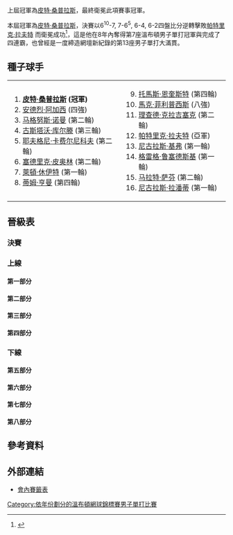 {{noteTA
|G1=Tennis
|1=zh-hans:轮;zh-hant:圈
|2=zh-hans:半区;zh-hant:半部;
|3=zh-hans:半决赛;zh-hk:準決賽;zh-tw:四強;
|4=zh-hans:半準决赛;zh-hk:半準決賽;zh-tw:八強;
|5=zh-hans:温布尔登;zh-hk:溫布頓;zh-tw:溫布頓;
}}

{{GrandSlamEvents|2000|溫布頓網球錦標賽|
 | defchamp = {{flagicon|USA}} [[皮特·桑普拉斯|皮特·桑普拉斯]]
 | champ = {{flagicon|USA}} [[皮特·桑普拉斯|皮特·桑普拉斯]]
 | runner = {{flagicon|AUS}} [[帕特里克·拉夫特|帕特里克·拉夫特]]
 | score = 6<sup>10</sup>-7, 7-6<sup>5</sup>, 6-4, 6-2}}

{{main|2000年溫布爾登網球錦標賽}}

上屆冠軍為[[皮特·桑普拉斯|皮特·桑普拉斯]]，最終衛冕此項賽事冠軍。

本屆冠軍為[[皮特·桑普拉斯|皮特·桑普拉斯]]，決賽以6<sup>10</sup>-7, 7-6<sup>5</sup>, 6-4, 6-2四盤比分逆轉擊敗[[帕特里克·拉夫特|帕特里克·拉夫特]]  而衛冕成功<ref>{{Cite web |url=http://www.nytimes.com/2000/07/10/sports/tennis-gripped-by-emotion-sampras-seizes-the-moment-and-the-wimbledon-title.html |title=TENNIS; Gripped by Emotion, Sampras Seizes the Moment and the Wimbledon Title - The New York Times<!-- 机器人生成的标题 --> |accessdate=2010-03-09 |archive-date=2009-07-15 |archive-url=https://web.archive.org/web/20090715152451/http://www.nytimes.com/2000/07/10/sports/tennis-gripped-by-emotion-sampras-seizes-the-moment-and-the-wimbledon-title.html |dead-url=no }}</ref>，這是他在8年內奪得第7座溫布頓男子單打冠軍與完成了四連霸，也曾經是一度締造網壇新紀錄的第13座男子單打大滿貫。
		
== 種子球手 ==
{|
|valign=top|
<ol>
<li> {{flagicon|USA}} '''[[皮特·桑普拉斯|皮特·桑普拉斯]] (冠軍)'''</li>
<li> {{flagicon|USA}} [[安德烈·阿加西|安德烈·阿加西]] (四強)</li>
<li> {{flagicon|SWE}} [[马格努斯·诺曼|马格努斯·诺曼]] (第二輪)</li>
<li> {{flagicon|BRA}} [[古斯塔沃·库尔滕|古斯塔沃·库尔滕]] (第三輪)</li>
<li> {{flagicon|RUS}} [[耶夫格尼·卡费尔尼科夫|耶夫格尼·卡费尔尼科夫]] (第二輪)</li>
<li> {{flagicon|FRA}} [[塞德里克·皮奥林|塞德里克·皮奥林]] (第二輪)</li>
<li> {{flagicon|AUS}} [[萊頓·休伊特|萊頓·休伊特]] (第一輪)</li>
<li> {{flagicon|GBR}} [[蒂姆·亨曼|蒂姆·亨曼]] (第四輪)</li>
</ol>
|valign=top|
<ol start=9>
<li> {{flagicon|SWE}} [[托馬斯·恩奎斯特|托馬斯·恩奎斯特]] (第四輪)</li>
<li> {{flagicon|AUS}} [[馬克·菲利普西斯|馬克·菲利普西斯]] (八強)</li>
<li> {{flagicon|NLD}} [[理查德·克拉吉塞克|理查德·克拉吉塞克]] (第二輪)</li>
<li> {{flagicon|AUS}} [[帕特里克·拉夫特|帕特里克·拉夫特]] (亞軍)</li>
<li> {{flagicon|DEU}} [[尼古拉斯·基弗|尼古拉斯·基弗]] (第一輪)</li>
<li> {{flagicon|GBR}} [[格雷格·鲁塞德斯基|格雷格·鲁塞德斯基]] (第一輪)</li>
<li> {{flagicon|RUS}} [[马拉特·萨芬|马拉特·萨芬]] (第二輪)</li>
<li> {{flagicon|ECU}} [[尼古拉斯·拉潘蒂|尼古拉斯·拉潘蒂]] (第一輪)</li>
</ol>
|}
== 晉級表 ==
{{Draw key}}
=== 決賽 ===
{{8TeamBracket-Tennis5
| RD1=八強
| RD2=四強
| RD3=決賽
| team-width=175
| RD3-team1={{flagicon|USA}} '''[[皮特·桑普拉斯|桑普拉斯]]'''
| RD3-seed1=1
| RD3-team2={{flagicon|AUS}} [[帕特里克·拉夫特|拉夫特]]
| RD3-seed2=12
| RD3-score1-1=6<sup>10</sup>
| RD3-score2-1='''7<sup>12</sup>'''
| RD3-score1-2='''7<sup>7</sup>'''
| RD3-score2-2=6<sup>5</sup>
| RD3-score1-3='''6'''
| RD3-score2-3=4
| RD3-score1-4='''6'''
| RD3-score2-4=2
| RD2-team1={{flagicon|USA}} '''[[皮特·桑普拉斯|桑普拉斯]]'''
| RD2-seed1=1
| RD2-team2={{flagicon|BLR}} [[弗拉基米爾·沃爾特切科夫|沃爾特切科夫]]
| RD2-seed2=Q
| RD2-score1-1='''7<sup>7</sup>'''
| RD2-score2-1=6<sup>4</sup>
| RD2-score1-2='''6'''
| RD2-score2-2=2
| RD2-score1-3='''6'''
| RD2-score2-3=4
| RD2-team3={{flagicon|AUS}} '''[[帕特里克·拉夫特|拉夫特]]'''
| RD2-seed3=12
| RD2-team4={{flagicon|USA}} [[安德烈·阿加西|阿加西]]
| RD2-seed4=2
| RD2-score3-1='''7'''
| RD2-score4-1=5
| RD2-score3-2=4
| RD2-score4-2='''6'''
| RD2-score3-3='''7'''
| RD2-score4-3=5
| RD2-score3-4=4
| RD2-score4-4='''6'''
| RD2-score3-5='''6'''
| RD2-score4-5=3
| RD1-team1={{flagicon|USA}} '''[[皮特·桑普拉斯|桑普拉斯]]'''
| RD1-seed1=1
| RD1-team2={{flagicon|USA}} [[简-迈克尔·甘比尔|甘比尔]]
| RD1-seed2=
| RD1-score1-1='''6'''
| RD1-score2-1=4
| RD1-score1-2=6<sup>4</sup>
| RD1-score2-2='''7<sup>7</sup>'''
| RD1-score1-3='''6'''
| RD1-score2-3=4
| RD1-score1-4='''6'''
| RD1-score2-4=4
| RD1-team3={{flagicon|ZWE}} [[拜倫·布萊克|布萊克]]
| RD1-seed3=
| RD1-team4={{flagicon|BLR}} '''[[弗拉基米爾·沃爾特切科夫|沃爾特切科夫]]'''
| RD1-seed4=Q
| RD1-score3-1=6<sup>2</sup>
| RD1-score4-1='''7<sup>7</sup>'''
| RD1-score3-2=6<sup>2</sup>
| RD1-score4-2='''7<sup>7</sup>'''
| RD1-score3-3=4
| RD1-score4-3='''6'''
| RD1-team5={{flagicon|AUS}} '''[[帕特里克·拉夫特|拉夫特]]'''
| RD1-seed5=12
| RD1-team6={{flagicon|DEU}} [[亞歷山大·波普|波普]]
| RD1-seed6=
| RD1-score5-1='''6'''
| RD1-score6-1=3
| RD1-score5-2='''6'''
| RD1-score6-2=2
| RD1-score5-3='''7<sup>7</sup>'''
| RD1-score6-3=6<sup>1</sup>
| RD1-team7={{flagicon|AUS}} [[馬克·菲利普西斯|菲利普西斯]]
| RD1-seed7=10
| RD1-team8={{flagicon|USA}} '''[[安德烈·阿加西|阿加西]]'''
| RD1-seed8=2
| RD1-score7-1=6<sup>4</sup>
| RD1-score8-1='''7<sup>7</sup>'''
| RD1-score7-2=3
| RD1-score8-2='''6'''
| RD1-score7-3=4
| RD1-score8-3='''6'''
}}

=== 上線 ===
==== 第一部分 ====
{{16TeamBracket-Compact-Tennis5
| RD1=第一輪
| RD2=第二輪
| RD3=第三輪
| RD4=第四輪
| RD4-team01={{flagicon|USA}} '''[[皮特·桑普拉斯|桑普拉斯]]'''
| RD4-seed01=1
| RD4-team02={{flagicon|SWE}} [[Jonas_Björkman|Björkman]]
| RD4-seed02=
| RD4-score01-1='''6'''
| RD4-score02-1=3
| RD4-score01-2='''6'''
| RD4-score02-2=2
| RD4-score01-3='''7'''
| RD4-score02-3=5
| RD3-team01={{flagicon|USA}} '''[[皮特·桑普拉斯|桑普拉斯]]'''
| RD3-seed01=1
| RD3-team02={{flagicon|USA}} [[Justin_Gimelstob|Gimelstob]]
| RD3-seed02=
| RD3-score01-1=2
| RD3-score02-1='''6'''
| RD3-score01-2='''6'''
| RD3-score02-2=4
| RD3-score01-3='''6'''
| RD3-score02-3=2
| RD3-score01-4='''6'''
| RD3-score02-4=2
| RD3-team03={{flagicon|RSA}} [[Neville_Godwin|Godwin]]
| RD3-seed03=Q
| RD3-team04={{flagicon|SWE}} '''[[Jonas_Björkman|Björkman]]'''
| RD3-seed04=
| RD3-score03-1=3
| RD3-score04-1='''6'''
| RD3-score03-2=4
| RD3-score04-2='''6'''
| RD3-score03-3=4
| RD3-score04-3='''6'''
| RD2-team01={{flagicon|USA}} '''[[皮特·桑普拉斯|桑普拉斯]]'''
| RD2-seed01=1
| RD2-team02={{flagicon|SVK}} [[Karol_Kucera|Kucera]]
| RD2-seed02=
| RD2-score01-1='''7<sup>11</sup>'''
| RD2-score02-1=6<sup>9</sup>
| RD2-score01-2=3
| RD2-score02-2='''6'''
| RD2-score01-3='''6'''
| RD2-score02-3=3
| RD2-score01-4='''6'''
| RD2-score02-4=4
| RD2-team03={{flagicon|FRA}} [[Michael_Llodra|Llodra]]
| RD2-seed03=Q
| RD2-team04={{flagicon|USA}} '''[[Justin_Gimelstob|Gimelstob]]'''
| RD2-seed04=
| RD2-score03-1=6<sup>3</sup>
| RD2-score04-1='''7<sup>7</sup>'''
| RD2-score03-2=3
| RD2-score04-2='''6'''
| RD2-score03-3=4
| RD2-score04-3='''6'''
| RD2-team05={{flagicon|ESP}} [[Alberto_Martin|Martin]]
| RD2-seed05=
| RD2-team06={{flagicon|RSA}} '''[[Neville_Godwin|Godwin]]'''
| RD2-seed06=Q
| RD2-score05-1=5
| RD2-score06-1='''7'''
| RD2-score05-2=4
| RD2-score06-2='''6'''
| RD2-score05-3=3
| RD2-score06-3='''6'''
| RD2-team07={{flagicon|SWE}} '''[[Jonas_Björkman|Björkman]]'''
| RD2-seed07=
| RD2-team08={{flagicon|CZE}} [[Slava_Dosedel|Dosedel]]
| RD2-seed08=
| RD2-score07-1='''6'''
| RD2-score08-1=4
| RD2-score07-2='''6'''
| RD2-score08-2=3
| RD2-score07-3='''6'''
| RD2-score08-3=0
| RD1-team01={{flagicon|USA}} '''[[皮特·桑普拉斯|桑普拉斯]]'''
| RD1-seed01=1
| RD1-team02={{flagicon|CZE}} [[Jiří_Vaněk_(tennis_player)|Vaněk]]
| RD1-seed02=
| RD1-score01-1='''6'''
| RD1-score02-1=4
| RD1-score01-2='''6'''
| RD1-score02-2=4
| RD1-score01-3='''6'''
| RD1-score02-3=2
| RD1-team03={{flagicon|SVK}} '''[[Karol_Kucera|Kucera]]'''
| RD1-seed03=
| RD1-team04={{flagicon|ZWE}} [[Wayne_Black|Black]]
| RD1-seed04=LL
| RD1-score03-1='''6'''
| RD1-score04-1=2
| RD1-score03-2='''6'''
| RD1-score04-2=2
| RD1-score03-3='''6'''
| RD1-score04-3=4
| RD1-team05={{flagicon|MAR}} [[Karim_Alami|Alami]]
| RD1-seed05=
| RD1-team06={{flagicon|FRA}} '''[[Michael_Llodra|Llodra]]'''
| RD1-seed06=Q
| RD1-score05-1=3
| RD1-score06-1='''6'''
| RD1-score05-2=3
| RD1-score06-2='''6'''
| RD1-score05-3=1
| RD1-score06-3='''6'''
| RD1-team07={{flagicon|USA}} '''[[Justin_Gimelstob|Gimelstob]]'''
| RD1-seed07=
| RD1-team08={{flagicon|GBR}} [[Barry_Cowan|Cowan]]
| RD1-seed08=WC
| RD1-score07-1='''6'''
| RD1-score08-1=3
| RD1-score07-2='''6'''
| RD1-score08-2=4
| RD1-score07-3=6<sup>5</sup>
| RD1-score08-3='''7<sup>7</sup>'''
| RD1-score07-4='''6'''
| RD1-score08-4=3
| RD1-team09={{flagicon|AUT}} [[Werner_Eschauer|Eschauer]]
| RD1-seed09=LL
| RD1-team10={{flagicon|ESP}} '''[[Alberto_Martin|Martin]]'''
| RD1-seed10=
| RD1-score09-1=4
| RD1-score10-1='''6'''
| RD1-score09-2=4
| RD1-score10-2='''6'''
| RD1-score09-3='''6'''
| RD1-score10-3=3
| RD1-score09-4=2
| RD1-score10-4='''6'''
| RD1-team11={{flagicon|ESP}} [[Fernando_Vicente|Vicente]]
| RD1-seed11=
| RD1-team12={{flagicon|ZAF}} '''[[Neville_Godwin|Godwin]]'''
| RD1-seed12=Q
| RD1-score11-1='''7<sup>8</sup>'''
| RD1-score12-1=6<sup>6</sup>
| RD1-score11-2=1
| RD1-score12-2='''6'''
| RD1-score11-3='''6'''
| RD1-score12-3=3
| RD1-score11-4=2
| RD1-score12-4='''6'''
| RD1-score11-5=6
| RD1-score12-5='''8'''
| RD1-team13={{flagicon|UKR}} [[Andrei_Medvedev|Medvedev]]
| RD1-seed13=
| RD1-team14={{flagicon|SWE}} '''[[Jonas_Björkman|Björkman]]'''
| RD1-seed14=
| RD1-score13-1=4
| RD1-score14-1='''6'''
| RD1-score13-2=3
| RD1-score14-2='''6'''
| RD1-score13-3=3
| RD1-score14-3='''6'''
| RD1-team15={{flagicon|CZE}} '''[[Slava_Dosedel|Dosedel]]'''
| RD1-seed15=
| RD1-team16={{flagicon|ECU}} [[尼古拉斯·拉潘蒂|拉潘蒂]]
| RD1-seed16=16
| RD1-score15-1='''6'''
| RD1-score16-1=3
| RD1-score15-2='''6'''
| RD1-score16-2=2
| RD1-score15-3=0
| RD1-score16-3='''6'''
| RD1-score15-4='''6'''
| RD1-score16-4=1
}}

==== 第二部分 ====
{{16TeamBracket-Compact-Tennis5
| RD1=第一輪
| RD2=第二輪
| RD3=第三輪
| RD4=第四輪
| RD4-team01={{flagicon|SWE}} [[托馬斯·恩奎斯特|恩奎斯特]]
| RD4-seed01=9
| RD4-team02={{flagicon|USA}} '''[[简-迈克尔·甘比尔|甘比尔]]'''
| RD4-seed02=
| RD4-score01-1=6<sup>5</sup>
| RD4-score02-1='''7<sup>7</sup>'''
| RD4-score01-2='''6'''
| RD4-score02-2=3
| RD4-score01-3=3
| RD4-score02-3='''6'''
| RD4-score01-4=4
| RD4-score02-4='''6'''
| RD3-team01={{flagicon|SWE}} '''[[托馬斯·恩奎斯特|恩奎斯特]]'''
| RD3-seed01=9
| RD3-team02={{flagicon|GER}} [[Christian_Vinck|Vinck]]
| RD3-seed02=Q
| RD3-score01-1='''6'''
| RD3-score02-1=3
| RD3-score01-2=6<sup>4</sup>
| RD3-score02-2='''7<sup>7</sup>'''
| RD3-score01-3=2
| RD3-score02-3='''6'''
| RD3-score01-4='''6'''
| RD3-score02-4=3
| RD3-score01-5='''6'''
| RD3-score02-5=3
| RD3-team03={{flagicon|USA}} [[Paul_Goldstein|Goldstein]]
| RD3-seed03=
| RD3-team04={{flagicon|USA}} '''[[简-迈克尔·甘比尔|甘比尔]]'''
| RD3-seed04=
| RD3-score03-1=6<sup>10</sup>
| RD3-score04-1='''7<sup>12</sup>'''
| RD3-score03-2=2
| RD3-score04-2='''6'''
| RD3-score03-3=2
| RD3-score04-3='''6'''
| RD2-team01={{flagicon|SWE}} '''[[托馬斯·恩奎斯特|恩奎斯特]]'''
| RD2-seed01=9
| RD2-team02={{flagicon|ESP}} [[Francisco_Clavet|Clavet]]
| RD2-seed02=
| RD2-score01-1='''7<sup>7</sup>'''
| RD2-score02-1=6<sup>2</sup>
| RD2-score01-2='''7<sup>8</sup>'''
| RD2-score02-2=6<sup>6</sup>
| RD2-score01-3='''7'''
| RD2-score02-3=5
| RD2-team03={{flagicon|ISR}} [[Harel_Levy|Levy]]
| RD2-seed03=Q
| RD2-team04={{flagicon|GER}} '''[[Christian_Vinck|Vinck]]'''
| RD2-seed04=Q
| RD2-score03-1=4
| RD2-score04-1='''6'''
| RD2-score03-2=6<sup>2</sup>
| RD2-score04-2='''7<sup>7</sup>'''
| RD2-score03-3=5
| RD2-score04-3='''7'''
| RD2-team05={{flagicon|USA}} '''[[Paul_Goldstein|Goldstein]]'''
| RD2-seed05=
| RD2-team06={{flagicon|USA}} [[Jeff_Tarango|Tarango]]
| RD2-seed06=
| RD2-score05-1=3
| RD2-score06-1='''6'''
| RD2-score05-2='''6'''
| RD2-score06-2=2
| RD2-score05-3=5
| RD2-score06-3='''7'''
| RD2-score05-4='''6'''
| RD2-score06-4=2
| RD2-score05-5='''12'''
| RD2-score06-5=10
| RD2-team07={{flagicon|FRA}} [[Fabrice_Santoro|Santoro]]
| RD2-seed07=
| RD2-team08={{flagicon|USA}} '''[[简-迈克尔·甘比尔|甘比尔]]'''
| RD2-seed08=
| RD2-score07-1='''6'''
| RD2-score08-1=4
| RD2-score07-2=4
| RD2-score08-2='''6'''
| RD2-score07-3=2
| RD2-score08-3='''6'''
| RD2-score07-4=2
| RD2-score08-4='''6'''
| RD1-team01={{flagicon|SWE}} '''[[托馬斯·恩奎斯特|恩奎斯特]]'''
| RD1-seed01=9
| RD1-team02={{flagicon|DEU}} [[Markus_Hantschk|Hantschk]]
| RD1-seed02=
| RD1-score01-1='''6'''
| RD1-score02-1=1
| RD1-score01-2='''6'''
| RD1-score02-2=4
| RD1-score01-3='''6'''
| RD1-score02-3=2
| RD1-team03={{flagicon|ESP}} '''[[Francisco_Clavet|Clavet]]'''
| RD1-seed03=
| RD1-team04={{flagicon|ARG}} [[Hernan_Gumy|Gumy]]
| RD1-seed04=
| RD1-score03-1='''6'''
| RD1-score04-1=3
| RD1-score03-2='''6'''
| RD1-score04-2=3
| RD1-score03-3='''6'''
| RD1-score04-3=3
| RD1-team05={{flagicon|AUS}} [[Jason_Stoltenberg|Stoltenberg]]
| RD1-seed05=
| RD1-team06={{flagicon|ISR}} '''[[Harel_Levy|Levy]]'''
| RD1-seed06=Q
| RD1-score05-1=3
| RD1-score06-1='''6'''
| RD1-score05-2='''6'''
| RD1-score06-2=2
| RD1-score05-3='''7<sup>7</sup>'''
| RD1-score06-3=6<sup>3</sup>
| RD1-score05-4=4
| RD1-score06-4='''6'''
| RD1-score05-5=4
| RD1-score06-5='''6'''
| RD1-team07={{flagicon|CHL}} [[Nicolás_Massú|Massú]]
| RD1-seed07=
| RD1-team08={{flagicon|DEU}} '''[[Christian_Vinck|Vinck]]'''
| RD1-seed08=Q
| RD1-score07-1=5
| RD1-score08-1='''7'''
| RD1-score07-2='''6'''
| RD1-score08-2=4
| RD1-score07-3=6<sup>6</sup>
| RD1-score08-3='''7<sup>8</sup>'''
| RD1-score07-4='''6'''
| RD1-score08-4=3
| RD1-score07-5=3
| RD1-score08-5='''6'''
| RD1-team09={{flagicon|FRA}} [[Julien_Boutter|Boutter]]
| RD1-seed09=
| RD1-team10={{flagicon|USA}} '''[[Paul_Goldstein|Goldstein]]'''
| RD1-seed10=
| RD1-score09-1=6<sup>1</sup>
| RD1-score10-1='''7<sup>7</sup>'''
| RD1-score09-2=3
| RD1-score10-2='''6'''
| RD1-score09-3=4
| RD1-score10-3='''6'''
| RD1-team11={{flagicon|USA}} '''[[Jeff_Tarango|Tarango]]'''
| RD1-seed11=
| RD1-team12={{flagicon|FRA}} [[Sebastien_Grosjean|Grosjean]]
| RD1-seed12=
| RD1-score11-1='''7<sup>7</sup>'''
| RD1-score12-1=6<sup>5</sup>
| RD1-score11-2=3
| RD1-score12-2='''6'''
| RD1-score11-3='''6'''
| RD1-score12-3=4
| RD1-score11-4='''6'''
| RD1-score12-4=4
| RD1-team13={{flagicon|ITA}} [[Andrea_Gaudenzi|Gaudenzi]]
| RD1-seed13=
| RD1-team14={{flagicon|FRA}} '''[[Fabrice_Santoro|Santoro]]'''
| RD1-seed14=
| RD1-score13-1=3
| RD1-score14-1='''6'''
| RD1-score13-2=2
| RD1-score14-2='''6'''
| RD1-score13-3=2
| RD1-score14-3='''6'''
| RD1-team15={{flagicon|USA}} '''[[简-迈克尔·甘比尔|甘比尔]]'''
| RD1-seed15=
| RD1-team16={{flagicon|AUS}} [[萊頓·休伊特|休伊特]]
| RD1-seed16=7
| RD1-score15-1='''6'''
| RD1-score16-1=3
| RD1-score15-2='''6'''
| RD1-score16-2=2
| RD1-score15-3='''7'''
| RD1-score16-3=5
}}

==== 第三部分 ====
{{16TeamBracket-Compact-Tennis5
| RD1=第一輪
| RD2=第二輪
| RD3=第三輪
| RD4=第四輪
| RD4-team01={{flagicon|ITA}} [[Gianluca_Pozzi|Pozzi]]
| RD4-seed01=
| RD4-team02={{flagicon|ZIM}} '''[[拜倫·布萊克|布萊克]]'''
| RD4-seed02=
| RD4-score01-1='''6'''
| RD4-score02-1=4
| RD4-score01-2=6<sup>5</sup>
| RD4-score02-2='''7<sup>7</sup>'''
| RD4-score01-3=2
| RD4-score02-3='''6'''
| RD4-score01-4=4
| RD4-score02-4='''6'''
| RD3-team01={{flagicon|BEL}} [[Olivier_Rochus|Rochus]]
| RD3-seed01=Q
| RD3-team02={{flagicon|ITA}} '''[[Gianluca_Pozzi|Pozzi]]'''
| RD3-seed02=
| RD3-score01-1=3
| RD3-score02-1='''6'''
| RD3-score01-2='''6'''
| RD3-score02-2=3
| RD3-score01-3=6<sup>3</sup>
| RD3-score02-3='''7<sup>7</sup>'''
| RD3-score01-4=2
| RD3-score02-4='''6'''
| RD3-team03={{flagicon|ZIM}} '''[[拜倫·布萊克|布萊克]]'''
| RD3-seed03=
| RD3-team04={{flagicon|ESP}} [[Albert_Portas|Portas]]
| RD3-seed04=
| RD3-score03-1='''6'''
| RD3-score04-1=2
| RD3-score03-2='''6'''
| RD3-score04-2=0
| RD3-score03-3='''6'''
| RD3-score04-3=4
| RD2-team01={{flagicon|SWE}} [[马格努斯·诺曼|诺曼]]
| RD2-seed01=3
| RD2-team02={{flagicon|BEL}} '''[[Olivier_Rochus|Rochus]]'''
| RD2-seed02=Q
| RD2-score01-1=4
| RD2-score02-1='''6'''
| RD2-score01-2='''6'''
| RD2-score02-2=2
| RD2-score01-3=4
| RD2-score02-3='''6'''
| RD2-score01-4='''7<sup>7</sup>'''
| RD2-score02-4=6<sup>4</sup>
| RD2-score01-5=1
| RD2-score02-5='''6'''
| RD2-team03={{flagicon|ITA}} '''[[Gianluca_Pozzi|Pozzi]]'''
| RD2-seed03=
| RD2-team04={{flagicon|USA}} [[Alex_O'Brien|O'Brien]]
| RD2-seed04=Q
| RD2-score03-1='''7<sup>8</sup>'''
| RD2-score04-1=6<sup>6</sup>
| RD2-score03-2='''6'''
| RD2-score04-2=3
| RD2-score03-3='''6'''
| RD2-score04-3=4
| RD2-team05={{flagicon|SVK}} [[Dominik_Hrbatý|Hrbatý]]
| RD2-seed05=
| RD2-team06={{flagicon|ZIM}} '''[[拜倫·布萊克|布萊克]]'''
| RD2-seed06=
| RD2-score05-1=3
| RD2-score06-1='''6'''
| RD2-score05-2=5
| RD2-score06-2='''7'''
| RD2-score05-3=2
| RD2-score06-3='''6'''
| RD2-team07={{flagicon|ESP}} '''[[Albert_Portas|Portas]]'''
| RD2-seed07=
| RD2-team08={{flagicon|USA}} [[Vincent_Spadea|Spadea]]
| RD2-seed08=
| RD2-score07-1='''6'''
| RD2-score08-1=4
| RD2-score07-2='''6'''
| RD2-score08-2=3
| RD2-score07-3='''6'''
| RD2-score08-3=3
| RD1-team01={{flagicon|SWE}} '''[[马格努斯·诺曼|诺曼]]'''
| RD1-seed01=3
| RD1-team02={{flagicon|AUS}} [[Mark_Woodforde|Woodforde]]
| RD1-seed02=WC
| RD1-score01-1='''6'''
| RD1-score02-1=4
| RD1-score01-2='''6'''
| RD1-score02-2=2
| RD1-score01-3='''2'''
| RD1-score02-3=0
| RD1-score02-4=r
| RD1-team03={{flagicon|AUS}} [[Richard_Fromberg|Fromberg]]
| RD1-seed03=
| RD1-team04={{flagicon|BEL}} '''[[Olivier_Rochus|Rochus]]'''
| RD1-seed04=Q
| RD1-score03-1='''6'''
| RD1-score04-1=4
| RD1-score03-2=3
| RD1-score04-2='''6'''
| RD1-score03-3='''6'''
| RD1-score04-3=3
| RD1-score03-4=6<sup>4</sup>
| RD1-score04-4='''7<sup>7</sup>'''
| RD1-score03-5=4
| RD1-score04-5='''6'''
| RD1-team05={{flagicon|CZE}} [[Jiří_Novák|Novák]]
| RD1-seed05=
| RD1-team06={{flagicon|ITA}} '''[[Gianluca_Pozzi|Pozzi]]'''
| RD1-seed06=
| RD1-score05-1=3
| RD1-score06-1='''6'''
| RD1-score05-2=4
| RD1-score06-2='''6'''
| RD1-score05-3='''6'''
| RD1-score06-3=3
| RD1-score05-4=1
| RD1-score06-4='''6'''
| RD1-team07={{flagicon|USA}} '''[[Alex_O'Brien|O'Brien]]'''
| RD1-seed07=Q
| RD1-team08={{flagicon|HRV}} [[Ivan_Ljubičić|Ljubičić]]
| RD1-seed08=
| RD1-score07-1=5
| RD1-score08-1='''7'''
| RD1-score07-2='''6'''
| RD1-score08-2=1
| RD1-score07-3='''7'''
| RD1-score08-3=5
| RD1-score07-4='''7<sup>7</sup>'''
| RD1-score08-4=6<sup>4</sup>
| RD1-team09={{flagicon|SVK}} '''[[Dominik_Hrbatý|Hrbatý]]'''
| RD1-seed09=
| RD1-team10={{flagicon|ARG}} [[Mariano_Zabaleta|Zabaleta]]
| RD1-seed10=
| RD1-score09-1='''6'''
| RD1-score10-1=4
| RD1-score09-2='''6'''
| RD1-score10-2=2
| RD1-score09-3='''7'''
| RD1-score10-3=5
| RD1-team11={{flagicon|AUS}} [[Andrew_Ilie|Ilie]]
| RD1-seed11=
| RD1-team12={{flagicon|ZWE}} '''[[拜倫·布萊克|布萊克]]'''
| RD1-seed12=
| RD1-score11-1=3
| RD1-score12-1='''6'''
| RD1-score11-2='''7'''
| RD1-score12-2=5
| RD1-score11-3=6<sup>4</sup>
| RD1-score12-3='''7<sup>7</sup>'''
| RD1-score11-4=0
| RD1-score12-4='''6'''
| RD1-team13={{flagicon|ESP}} '''[[Albert_Portas|Portas]]'''
| RD1-seed13=
| RD1-team14={{flagicon|CZE}} [[Tomas_Zib|Zib]]
| RD1-seed14=
| RD1-score13-1='''6'''
| RD1-score14-1=3
| RD1-score13-2='''6'''
| RD1-score14-2=4
| RD1-score13-3='''6'''
| RD1-score14-3=4
| RD1-team15={{flagicon|USA}} '''[[Vincent_Spadea|Spadea]]'''
| RD1-seed15=
| RD1-team16={{flagicon|GBR}} [[格雷格·鲁塞德斯基|鲁塞德斯基]]
| RD1-seed16=14
| RD1-score15-1='''6'''
| RD1-score16-1=3
| RD1-score15-2=6<sup>5</sup>
| RD1-score16-2='''7<sup>7</sup>'''
| RD1-score15-3='''6'''
| RD1-score16-3=3
| RD1-score15-4=6<sup>8</sup>
| RD1-score16-4='''7<sup>10</sup>'''
| RD1-score15-5='''9'''
| RD1-score16-5=7
}}

==== 第四部分 ====
{{16TeamBracket-Compact-Tennis5
| RD1=第一輪
| RD2=第二輪
| RD3=第三輪
| RD4=第四輪
| RD4-team01={{flagicon|RSA}} [[Wayne_Ferreira|Ferreira]]
| RD4-seed01=
| RD4-team02={{flagicon|BLR}} '''[[弗拉基米爾·沃爾特切科夫|沃爾特切科夫]]'''
| RD4-seed02=Q
| RD4-score01-1=3
| RD4-score02-1='''6'''
| RD4-score01-2=4
| RD4-score02-2='''6'''
| RD4-score01-3=6<sup>0</sup>
| RD4-score02-3='''7<sup>7</sup>'''
| RD3-team01={{flagicon|RSA}} '''[[Wayne_Ferreira|Ferreira]]'''
| RD3-seed01=
| RD3-team02={{flagicon|ROU}} [[Andrei_Pavel|Pavel]]
| RD3-seed02=
| RD3-score01-1=3
| RD3-score02-1='''6'''
| RD3-score01-2='''7<sup>7</sup>'''
| RD3-score02-2=6<sup>3</sup>
| RD3-score01-3='''7'''
| RD3-score02-3=5
| RD3-score01-4='''6'''
| RD3-score02-4=3
| RD3-team03={{flagicon|MAR}} [[Younes_El_Aynaoui|El Aynaoui]]
| RD3-seed03=
| RD3-team04={{flagicon|BLR}} '''[[弗拉基米爾·沃爾特切科夫|沃爾特切科夫]]'''
| RD3-seed04=Q
| RD3-score03-1=6<sup>4</sup>
| RD3-score04-1='''7<sup>7</sup>'''
| RD3-score03-2=5
| RD3-score04-2='''7'''
| RD3-score03-3=6<sup>4</sup>
| RD3-score04-3='''7<sup>7</sup>'''
| RD2-team01={{flagicon|NED}} [[理查德·克拉吉塞克|克拉吉塞克]]
| RD2-seed01=11
| RD2-team02={{flagicon|RSA}} '''[[Wayne_Ferreira|Ferreira]]'''
| RD2-seed02=
| RD2-score01-1='''7'''
| RD2-score02-1=5
| RD2-score01-2=3
| RD2-score02-2='''6'''
| RD2-score01-3=3
| RD2-score02-3='''6'''
| RD2-score01-4=6<sup>3</sup>
| RD2-score02-4='''7<sup>7</sup>'''
| RD2-team03={{flagicon|ROU}} '''[[Andrei_Pavel|Pavel]]'''
| RD2-seed03=
| RD2-team04={{flagicon|CAN}} [[Daniel_Nestor|Nestor]]
| RD2-seed04=
| RD2-score03-1='''7<sup>8</sup>'''
| RD2-score04-1=6<sup>6</sup>
| RD2-score03-2='''7'''
| RD2-score04-2=5
| RD2-score03-3=4
| RD2-score04-3='''6'''
| RD2-score03-4='''6'''
| RD2-score04-4=0
| RD2-team05={{flagicon|GBR}} [[Martin_Lee_(tennis)|Lee]]
| RD2-seed05=WC
| RD2-team06={{flagicon|MAR}} '''[[Younes_El_Aynaoui|El Aynaoui]]'''
| RD2-seed06=
| RD2-score05-1='''7<sup>9</sup>'''
| RD2-score06-1=6<sup>7</sup>
| RD2-score05-2=2
| RD2-score06-2='''6'''
| RD2-score05-3=2
| RD2-score06-3='''6'''
| RD2-score05-4=2
| RD2-score06-4='''6'''
| RD2-team07={{flagicon|BLR}} '''[[弗拉基米爾·沃爾特切科夫|沃爾特切科夫]]'''
| RD2-seed07=Q
| RD2-team08={{flagicon|FRA}} [[塞德里克·皮奥林|皮奥林]]
| RD2-seed08=6
| RD2-score07-1='''6'''
| RD2-score08-1=3
| RD2-score07-2='''6'''
| RD2-score08-2=3
| RD2-score07-3=2
| RD2-score08-3='''6'''
| RD2-score07-4=3
| RD2-score08-4='''6'''
| RD2-score07-5='''6'''
| RD2-score08-5=4
| RD1-team01={{flagicon|NLD}} '''[[理查德·克拉吉塞克|克拉吉塞克]]'''
| RD1-seed01=11
| RD1-team02={{flagicon|DEU}} [[Michael_Kohlmann|Kohlmann]]
| RD1-seed02=LL
| RD1-score01-1=3
| RD1-score02-1='''6'''
| RD1-score01-2='''6'''
| RD1-score02-2=1
| RD1-score01-3='''6'''
| RD1-score02-3=4
| RD1-score01-4='''7<sup>7</sup>'''
| RD1-score02-4=6<sup>3</sup>
| RD1-team03={{flagicon|ZAF}} '''[[Wayne_Ferreira|Ferreira]]'''
| RD1-seed03=
| RD1-team04={{flagicon|AUS}} [[Wayne_Arthurs_(tennis)|Arthurs]]
| RD1-seed04=
| RD1-score03-1=6<sup>6</sup>
| RD1-score04-1='''7<sup>8</sup>'''
| RD1-score03-2='''6'''
| RD1-score04-2=3
| RD1-score03-3='''7<sup>7</sup>'''
| RD1-score04-3=6<sup>5</sup>
| RD1-score03-4='''6'''
| RD1-score04-4=1
| RD1-team05={{flagicon|ROU}} '''[[Andrei_Pavel|Pavel]]'''
| RD1-seed05=
| RD1-team06={{flagicon|ESP}} [[Alberto_Berasategui|Berasategui]]
| RD1-seed06=
| RD1-score05-1='''6'''
| RD1-score06-1=0
| RD1-score05-2='''6'''
| RD1-score06-2=4
| RD1-score05-3='''6'''
| RD1-score06-3=2
| RD1-team07={{flagicon|CAN}} '''[[Daniel_Nestor|Nestor]]'''
| RD1-seed07=
| RD1-team08={{flagicon|GBR}} [[Miles_MacLagan|MacLagan]]
| RD1-seed08=WC
| RD1-score07-1=4
| RD1-score08-1='''6'''
| RD1-score07-2='''7<sup>7</sup>'''
| RD1-score08-2=6<sup>3</sup>
| RD1-score07-3='''6'''
| RD1-score08-3=2
| RD1-score07-4='''6'''
| RD1-score08-4=4
| RD1-team09={{flagicon|GBR}} '''[[Martin_Lee_(tennis)|Lee]]'''
| RD1-seed09=WC
| RD1-team10={{flagicon|CRI}} [[Juan_Antonio_Marín|Marín]]
| RD1-seed10=
| RD1-score09-1='''6'''
| RD1-score10-1=2
| RD1-score09-2='''6'''
| RD1-score10-2=4
| RD1-score09-3='''7<sup>7</sup>'''
| RD1-score10-3=6<sup>3</sup>
| RD1-team11={{flagicon|ESP}} [[Félix_Mantilla_Botella|Mantilla]]
| RD1-seed11=
| RD1-team12={{flagicon|MAR}} '''[[Younes_El_Aynaoui|El Aynaoui]]'''
| RD1-seed12=
| RD1-score11-1=6<sup>5</sup>
| RD1-score12-1='''7<sup>7</sup>'''
| RD1-score11-2=3
| RD1-score12-2='''6'''
| RD1-score11-3=4
| RD1-score12-3='''6'''
| RD1-team13={{flagicon|BLR}} '''[[弗拉基米爾·沃爾特切科夫|沃爾特切科夫]]'''
| RD1-seed13=Q
| RD1-team14={{flagicon|ARG}} [[Juan_Ignacio_Chela|Chela]]
| RD1-seed14=
| RD1-score13-1=6<sup>5</sup>
| RD1-score14-1='''7<sup>7</sup>'''
| RD1-score13-2='''6'''
| RD1-score14-2=3
| RD1-score13-3=3
| RD1-score14-3='''6'''
| RD1-score13-4='''6'''
| RD1-score14-4=3
| RD1-score13-5='''6'''
| RD1-score14-5=0
| RD1-team15={{flagicon|NOR}} [[Christian_Ruud|Ruud]]
| RD1-seed15=
| RD1-team16={{flagicon|FRA}} '''[[塞德里克·皮奥林|皮奥林]]'''
| RD1-seed16=6
| RD1-score15-1=6<sup>4</sup>
| RD1-score16-1='''7<sup>7</sup>'''
| RD1-score15-2=1
| RD1-score16-2='''6'''
| RD1-score15-3='''6'''
| RD1-score16-3=4
| RD1-score15-4=3
| RD1-score16-4='''6'''
}}

=== 下線 ===
==== 第五部分 ====
{{16TeamBracket-Compact-Tennis5
| RD1=第一輪
| RD2=第二輪
| RD3=第三輪
| RD4=第四輪
| RD4-team01={{flagicon|SWE}} [[Thomas_Johansson|Johansson]]
| RD4-seed01=
| RD4-team02={{flagicon|AUS}} '''[[帕特里克·拉夫特|拉夫特]]'''
| RD4-seed02=12
| RD4-score01-1=3
| RD4-score02-1='''6'''
| RD4-score01-2=4
| RD4-score02-2='''6'''
| RD4-score01-3='''7<sup>7</sup>'''
| RD4-score02-3=6<sup>4</sup>
| RD4-score01-4=1
| RD4-score02-4='''6'''
| RD3-team01={{flagicon|SWE}} '''[[Thomas_Johansson|Johansson]]'''
| RD3-seed01=
| RD3-team02={{flagicon|SWE}} [[Magnus_Gustafsson|Gustafsson]]
| RD3-seed02=
| RD3-score01-1=6<sup>3</sup>
| RD3-score02-1='''7<sup>7</sup>'''
| RD3-score01-2='''7<sup>7</sup>'''
| RD3-score02-2=6<sup>1</sup>
| RD3-score01-3='''6'''
| RD3-score02-3=4
| RD3-score01-4=5
| RD3-score02-4='''7'''
| RD3-score01-5='''6'''
| RD3-score02-5=3
| RD3-team03={{flagicon|GER}} [[Rainer_Schüttler|Schüttler]]
| RD3-seed03=
| RD3-team04={{flagicon|AUS}} '''[[帕特里克·拉夫特|拉夫特]]'''
| RD3-seed04=12
| RD3-score03-1=2
| RD3-score04-1='''6'''
| RD3-score03-2=6<sup>2</sup>
| RD3-score04-2='''7<sup>7</sup>'''
| RD3-score03-3=3
| RD3-score04-3='''6'''
| RD2-team01={{flagicon|RUS}} [[耶夫格尼·卡费尔尼科夫|卡费尔尼科夫]]
| RD2-seed01=5
| RD2-team02={{flagicon|SWE}} '''[[Thomas_Johansson|Johansson]]'''
| RD2-seed02=
| RD2-score01-1=1
| RD2-score02-1='''6'''
| RD2-score01-2=6<sup>0</sup>
| RD2-score02-2='''7<sup>7</sup>'''
| RD2-score01-3=4
| RD2-score02-3='''6'''
| RD2-team03={{flagicon|SWE}} '''[[Magnus_Gustafsson|Gustafsson]]'''
| RD2-seed03=
| RD2-team04={{flagicon|BLR}} [[Max_Mirnyi|Mirnyi]]
| RD2-seed04=
| RD2-score03-1='''6'''
| RD2-score04-1=4
| RD2-score03-2='''6'''
| RD2-score04-2=3
| RD2-score03-3='''6'''
| RD2-score04-3=1
| RD2-team05={{flagicon|GER}} '''[[Rainer_Schüttler|Schüttler]]'''
| RD2-seed05=
| RD2-team06={{flagicon|FRA}} [[Nicolas_Escudé|Escudé]]
| RD2-seed06=
| RD2-score05-1='''6'''
| RD2-score06-1=4
| RD2-score05-2='''7<sup>7</sup>'''
| RD2-score06-2=6<sup>3</sup>
| RD2-score05-3='''7<sup>7</sup>'''
| RD2-score06-3=6<sup>5</sup>
| RD2-team07={{flagicon|AUS}} [[Todd_Woodbridge|Woodbridge]]
| RD2-seed07=WC
| RD2-team08={{flagicon|AUS}} '''[[帕特里克·拉夫特|拉夫特]]'''
| RD2-seed08=12
| RD2-score07-1=3
| RD2-score08-1='''6'''
| RD2-score07-2=3
| RD2-score08-2='''6'''
| RD2-score07-3=4
| RD2-score08-3='''6'''
| RD1-team01={{flagicon|RUS}} '''[[耶夫格尼·卡费尔尼科夫|卡费尔尼科夫]]'''
| RD1-seed01=5
| RD1-team02={{flagicon|CHE}} [[羅傑·費德勒|費德勒]]
| RD1-seed02=
| RD1-score01-1='''7'''
| RD1-score02-1=5
| RD1-score01-2='''7'''
| RD1-score02-2=5
| RD1-score01-3='''7<sup>8</sup>'''
| RD1-score02-3=6<sup>6</sup>
| RD1-team03={{flagicon|SWE}} '''[[Thomas_Johansson|Johansson]]'''
| RD1-seed03=
| RD1-team04={{flagicon|BRA}} [[Fernando_Meligeni|Meligeni]]
| RD1-seed04=
| RD1-score03-1='''6'''
| RD1-score04-1=4
| RD1-score03-2=6<sup>5</sup>
| RD1-score04-2='''7<sup>7</sup>'''
| RD1-score03-3='''6'''
| RD1-score04-3=3
| RD1-score03-4='''6'''
| RD1-score04-4=2
| RD1-team05={{flagicon|SWE}} '''[[Magnus_Gustafsson|Gustafsson]]'''
| RD1-seed05=
| RD1-team06={{flagicon|AUS}} [[Paul_Kilderry|Kilderry]]
| RD1-seed06=Q
| RD1-score05-1='''6'''
| RD1-score06-1=4
| RD1-score05-2='''6'''
| RD1-score06-2=2
| RD1-score05-3='''6'''
| RD1-score06-3=4
| RD1-team07={{flagicon|BLR}} '''[[Max_Mirnyi|Mirnyi]]'''
| RD1-seed07=
| RD1-team08={{flagicon|CZE}} [[Bohdan_Ulihrach|Ulihrach]]
| RD1-seed08=
| RD1-score07-1='''6'''
| RD1-score08-1=2
| RD1-score07-2='''4'''
| RD1-score08-2=0
| RD1-score08-3=r
| RD1-team09={{flagicon|ESP}} [[Carlos_Moyà|Moyà]]
| RD1-seed09=
| RD1-team10={{flagicon|DEU}} '''[[Rainer_Schüttler|Schüttler]]'''
| RD1-seed10=
| RD1-score09-1=3
| RD1-score10-1='''6'''
| RD1-score09-2='''7<sup>7</sup>'''
| RD1-score10-2=6<sup>5</sup>
| RD1-score09-3=3
| RD1-score10-3='''6'''
| RD1-score09-4=2
| RD1-score10-4='''6'''
| RD1-team11={{flagicon|FRA}} '''[[Nicolas_Escudé|Escudé]]'''
| RD1-seed11=
| RD1-team12={{flagicon|ARG}} [[Guillermo_Cañas|Cañas]]
| RD1-seed12=
| RD1-score11-1=4
| RD1-score12-1='''6'''
| RD1-score11-2='''6'''
| RD1-score12-2=4
| RD1-score11-3='''6'''
| RD1-score12-3=1
| RD1-score11-4='''6'''
| RD1-score12-4=2
| RD1-team13={{flagicon|NLD}} [[Jan_Siemerink|Siemerink]]
| RD1-seed13=
| RD1-team14={{flagicon|AUS}} '''[[Todd_Woodbridge|Woodbridge]]'''
| RD1-seed14=WC
| RD1-score13-1=4
| RD1-score14-1='''6'''
| RD1-score13-2='''6'''
| RD1-score14-2=3
| RD1-score13-3=6<sup>4</sup>
| RD1-score14-3='''7<sup>7</sup>'''
| RD1-score13-4=2
| RD1-score14-4='''6'''
| RD1-team15={{flagicon|GBR}} [[傑米·德爾加多|德爾加多]]
| RD1-seed15=WC
| RD1-team16={{flagicon|AUS}} '''[[帕特里克·拉夫特|拉夫特]]'''
| RD1-seed16=12
| RD1-score15-1=3
| RD1-score16-1='''6'''
| RD1-score15-2=6<sup>7</sup>
| RD1-score16-2='''7<sup>9</sup>'''
| RD1-score15-3=1
| RD1-score16-3='''6'''
}}

==== 第六部分 ====
{{16TeamBracket-Compact-Tennis5
| RD1=第一輪
| RD2=第二輪
| RD3=第三輪
| RD4=第四輪
| RD4-team01={{flagicon|SUI}} [[Marc_Rosset|Rosset]]
| RD4-seed01=
| RD4-team02={{flagicon|GER}} '''[[亞歷山大·波普|波普]]'''
| RD4-seed02=
| RD4-score01-1=1
| RD4-score02-1='''6'''
| RD4-score01-2=4
| RD4-score02-2='''6'''
| RD4-score01-3='''6'''
| RD4-score02-3=3
| RD4-score01-4='''6'''
| RD4-score02-4=4
| RD4-score01-5=1
| RD4-score02-5='''6'''
| RD3-team01={{flagicon|GER}} [[Tommy_Haas|Haas]]
| RD3-seed01=
| RD3-team02={{flagicon|SUI}} '''[[Marc_Rosset|Rosset]]'''
| RD3-seed02=
| RD3-score01-1=4
| RD3-score02-1='''6'''
| RD3-score01-2='''6'''
| RD3-score02-2=3
| RD3-score01-3=3
| RD3-score02-3='''6'''
| RD3-score01-4='''6'''
| RD3-score02-4=3
| RD3-score01-5=7
| RD3-score02-5='''9'''
| RD3-team03={{flagicon|GER}} '''[[亞歷山大·波普|波普]]'''
| RD3-seed03=
| RD3-team04={{flagicon|BRA}} [[古斯塔沃·库尔滕|库尔滕]]
| RD3-seed04=4
| RD3-score03-1='''7<sup>8</sup>'''
| RD3-score04-1=6<sup>6</sup>
| RD3-score03-2='''6'''
| RD3-score04-2=2
| RD3-score03-3='''6'''
| RD3-score04-3=1
| RD2-team01={{flagicon|GER}} '''[[Tommy_Haas|Haas]]'''
| RD2-seed01=
| RD2-team02={{flagicon|SWE}} [[Andreas_Vinciguerra|Vinciguerra]]
| RD2-seed02=
| RD2-score01-1='''6'''
| RD2-score02-1=3
| RD2-score01-2='''7<sup>7</sup>'''
| RD2-score02-2=6<sup>3</sup>
| RD2-score01-3='''6'''
| RD2-score02-3=3
| RD2-team03={{flagicon|SUI}} '''[[Marc_Rosset|Rosset]]'''
| RD2-seed03=
| RD2-team04={{flagicon|GBR}} [[Arvind_Parmar|Parmar]]
| RD2-seed04=WC
| RD2-score03-1='''7<sup>7</sup>'''
| RD2-score04-1=6<sup>4</sup>
| RD2-score03-2='''7'''
| RD2-score04-2=5
| RD2-score03-3='''6'''
| RD2-score04-3=3
| RD2-team05={{flagicon|GER}} '''[[亞歷山大·波普|波普]]'''
| RD2-seed05=
| RD2-team06={{flagicon|USA}} [[張德培|張]]
| RD2-seed06=
| RD2-score05-1='''7<sup>7</sup>'''
| RD2-score06-1=6<sup>5</sup>
| RD2-score05-2=4
| RD2-score06-2='''6'''
| RD2-score05-3=6<sup>3</sup>
| RD2-score06-3='''7<sup>7</sup>'''
| RD2-score05-4='''6'''
| RD2-score06-4=3
| RD2-score05-5='''8'''
| RD2-score06-5=6
| RD2-team07={{flagicon|RSA}} [[Justin_Bower|Bower]]
| RD2-seed07=Q
| RD2-team08={{flagicon|BRA}} '''[[古斯塔沃·库尔滕|库尔滕]]'''
| RD2-seed08=4
| RD2-score07-1=4
| RD2-score08-1='''6'''
| RD2-score07-2=4
| RD2-score08-2='''6'''
| RD2-score07-3=5
| RD2-score08-3='''7'''
| RD1-team01={{flagicon|DEU}} [[尼古拉斯·基弗|基弗]]
| RD1-seed01=13
| RD1-team02={{flagicon|DEU}} '''[[Tommy_Haas|Haas]]'''
| RD1-seed02=
| RD1-score01-1='''7'''
| RD1-score02-1=5
| RD1-score01-2=4
| RD1-score02-2='''6'''
| RD1-score01-3=2
| RD1-score02-3='''6'''
| RD1-score01-4=3
| RD1-score02-4='''6'''
| RD1-team03={{flagicon|SWE}} '''[[Andreas_Vinciguerra|Vinciguerra]]'''
| RD1-seed03=
| RD1-team04={{flagicon|ITA}} [[Laurence_Tieleman|Tieleman]]
| RD1-seed04=
| RD1-score03-1='''7<sup>7</sup>'''
| RD1-score04-1=6<sup>4</sup>
| RD1-score03-2='''6'''
| RD1-score04-2=1
| RD1-score03-3=6<sup>7</sup>
| RD1-score04-3='''7<sup>9</sup>'''
| RD1-score03-4='''6'''
| RD1-score04-4=2
| RD1-team05={{flagicon|CHE}} '''[[Marc_Rosset|Rosset]]'''
| RD1-seed05=
| RD1-team06={{flagicon|ARG}} [[Franco_Squillari|Squillari]]
| RD1-seed06=
| RD1-score05-1='''7'''
| RD1-score06-1=5
| RD1-score05-2='''6'''
| RD1-score06-2=3
| RD1-score05-3='''7<sup>7</sup>'''
| RD1-score06-3=6<sup>4</sup>
| RD1-team07={{flagicon|BRA}} [[Andre_Sa|Sa]]
| RD1-seed07=
| RD1-team08={{flagicon|GBR}} '''[[Arvind_Parmar|Parmar]]'''
| RD1-seed08=WC
| RD1-score07-1='''7<sup>7</sup>'''
| RD1-score08-1=6<sup>2</sup>
| RD1-score07-2=3
| RD1-score08-2='''6'''
| RD1-score07-3='''6'''
| RD1-score08-3=4
| RD1-score07-4=2
| RD1-score08-4='''6'''
| RD1-score07-5=3
| RD1-score08-5='''6'''
| RD1-team09={{flagicon|USA}} [[Ronald_Agenor|Agenor]]
| RD1-seed09=
| RD1-team10={{flagicon|DEU}} '''[[亞歷山大·波普|波普]]'''
| RD1-seed10=
| RD1-score09-1='''6'''
| RD1-score10-1=0
| RD1-score09-2=5
| RD1-score10-2='''7'''
| RD1-score09-3=6<sup>10</sup>
| RD1-score10-3='''7<sup>12</sup>'''
| RD1-score09-4=2
| RD1-score10-4='''6'''
| RD1-team11={{flagicon|USA}} '''[[張德培|張]]'''
| RD1-seed11=
| RD1-team12={{flagicon|ARG}} [[Gaston_Gaudio|Gaudio]]
| RD1-seed12=
| RD1-score11-1='''6'''
| RD1-score12-1=2
| RD1-score11-2='''6'''
| RD1-score12-2=3
| RD1-score11-3='''6'''
| RD1-score12-3=2
| RD1-team13={{flagicon|ITA}} [[Davide_Sanguinetti|Sanguinetti]]
| RD1-seed13=
| RD1-team14={{flagicon|ZAF}} '''[[Justin_Bower|Bower]]'''
| RD1-seed14=Q
| RD1-score13-1=3
| RD1-score14-1='''6'''
| RD1-score13-2=6<sup>1</sup>
| RD1-score14-2='''7<sup>7</sup>'''
| RD1-score13-3='''6'''
| RD1-score14-3=4
| RD1-score13-4=6<sup>1</sup>
| RD1-score14-4='''7<sup>7</sup>'''
| RD1-team15={{flagicon|USA}} [[Chris_Woodruff|Woodruff]]
| RD1-seed15=
| RD1-team16={{flagicon|BRA}} '''[[古斯塔沃·库尔滕|库尔滕]]'''
| RD1-seed16=4
| RD1-score15-1=4
| RD1-score16-1='''6'''
| RD1-score15-2='''7<sup>7</sup>'''
| RD1-score16-2=6<sup>5</sup>
| RD1-score15-3=5
| RD1-score16-3='''7'''
| RD1-score15-4=6<sup>5</sup>
| RD1-score16-4='''7<sup>7</sup>'''
}}

==== 第七部分 ====
{{16TeamBracket-Compact-Tennis5
| RD1=第一輪
| RD2=第二輪
| RD3=第三輪
| RD4=第四輪
| RD4-team01={{flagicon|GBR}} [[蒂姆·亨曼|亨曼]]
| RD4-seed01=8
| RD4-team02={{flagicon|AUS}} '''[[馬克·菲利普西斯|菲利普西斯]]'''
| RD4-seed02=10
| RD4-score01-1=1
| RD4-score02-1='''6'''
| RD4-score01-2='''7'''
| RD4-score02-2=5
| RD4-score01-3='''7<sup>11</sup>'''
| RD4-score02-3=6<sup>9</sup>
| RD4-score01-4=3
| RD4-score02-4='''6'''
| RD4-score01-5=4
| RD4-score02-5='''6'''
| RD3-team01={{flagicon|GBR}} '''[[蒂姆·亨曼|亨曼]]'''
| RD3-seed01=8
| RD3-team02={{flagicon|MAR}} [[Hicham_Arazi|Arazi]]
| RD3-seed02=
| RD3-score01-1='''6'''
| RD3-score02-1=3
| RD3-score01-2='''6'''
| RD3-score02-2=3
| RD3-score01-3='''6'''
| RD3-score02-3=3
| RD3-team03={{flagicon|NED}} [[Sjeng_Schalken|Schalken]]
| RD3-seed03=
| RD3-team04={{flagicon|AUS}} '''[[馬克·菲利普西斯|菲利普西斯]]'''
| RD3-seed04=10
| RD3-score03-1='''6'''
| RD3-score04-1=4
| RD3-score03-2=3
| RD3-score04-2='''6'''
| RD3-score03-3='''7<sup>9</sup>'''
| RD3-score04-3=6<sup>7</sup>
| RD3-score03-4=6<sup>4</sup>
| RD3-score04-4='''7<sup>7</sup>'''
| RD3-score03-5=18
| RD3-score04-5='''20'''
| RD2-team01={{flagicon|GBR}} '''[[蒂姆·亨曼|亨曼]]'''
| RD2-seed01=8
| RD2-team02={{flagicon|FRA}} [[Arnaud_Clément|Clément]]
| RD2-seed02=
| RD2-score01-1='''6'''
| RD2-score02-1=4
| RD2-score01-2='''6'''
| RD2-score02-2=4
| RD2-score01-3='''6'''
| RD2-score02-3=4
| RD2-team03={{flagicon|MAR}} '''[[Hicham_Arazi|Arazi]]'''
| RD2-seed03=
| RD2-team04={{flagicon|CAN}} [[Sebastien_Lareau|Lareau]]
| RD2-seed04=LL
| RD2-score03-1='''6'''
| RD2-score04-1=3
| RD2-score03-2=3
| RD2-score04-2='''6'''
| RD2-score03-3=6<sup>6</sup>
| RD2-score04-3='''7<sup>8</sup>'''
| RD2-score03-4='''6'''
| RD2-score04-4=4
| RD2-score03-5='''9'''
| RD2-score04-5=7
| RD2-team05={{flagicon|NED}} '''[[Sjeng_Schalken|Schalken]]'''
| RD2-seed05=
| RD2-team06={{flagicon|BEL}} [[Christophe_Rochus|Rochus]]
| RD2-seed06=
| RD2-score05-1='''6'''
| RD2-score06-1=4
| RD2-score05-2='''6'''
| RD2-score06-2=3
| RD2-score05-3='''6'''
| RD2-score06-3=1
| RD2-team07={{flagicon|FRA}} [[Arnaud_Di_Pasquale|Di Pasquale]]
| RD2-seed07=
| RD2-team08={{flagicon|AUS}} '''[[馬克·菲利普西斯|菲利普西斯]]'''
| RD2-seed08=10
| RD2-score07-1='''6'''
| RD2-score08-1=4
| RD2-score07-2=6<sup>0</sup>
| RD2-score08-2='''7<sup>7</sup>'''
| RD2-score07-3=3
| RD2-score08-3='''6'''
| RD2-score07-4=0
| RD2-score08-4='''6'''
| RD1-team01={{flagicon|GBR}} '''[[蒂姆·亨曼|亨曼]]'''
| RD1-seed01=8
| RD1-team02={{flagicon|THA}} [[Paradorn_Srichaphan|Srichaphan]]
| RD1-seed02=
| RD1-score01-1=5
| RD1-score02-1='''7'''
| RD1-score01-2='''6'''
| RD1-score02-2=3
| RD1-score01-3='''6'''
| RD1-score02-3=1
| RD1-score01-4='''6'''
| RD1-score02-4=3
| RD1-team03={{flagicon|HRV}} [[Goran_Ivanisevic|Ivanišević]]
| RD1-seed03=
| RD1-team04={{flagicon|FRA}} '''[[Arnaud_Clément|Clément]]'''
| RD1-seed04=
| RD1-score03-1=3
| RD1-score04-1='''6'''
| RD1-score03-2='''6'''
| RD1-score04-2=3
| RD1-score03-3=3
| RD1-score04-3='''6'''
| RD1-score03-4=4
| RD1-score04-4='''6'''
| RD1-team05={{flagicon|MAR}} '''[[Hicham_Arazi|Arazi]]'''
| RD1-seed05=
| RD1-team06={{flagicon|ITA}} [[Igor_Gaudi|Gaudi]]
| RD1-seed06=Q
| RD1-score05-1='''6'''
| RD1-score06-1=2
| RD1-score05-2='''6'''
| RD1-score06-2=4
| RD1-score05-3='''6'''
| RD1-score06-3=0
| RD1-team07={{flagicon|USA}} [[Michael_Russell_(tennis)|Russell]]
| RD1-seed07=Q
| RD1-team08={{flagicon|CAN}} '''[[Sebastien_Lareau|Lareau]]'''
| RD1-seed08=LL
| RD1-score07-1=6<sup>6</sup>
| RD1-score08-1='''7<sup>8</sup>'''
| RD1-score07-2=2
| RD1-score08-2='''6'''
| RD1-score07-3='''6'''
| RD1-score08-3=1
| RD1-score07-4=2
| RD1-score08-4='''6'''
| RD1-team09={{flagicon|NLD}} '''[[Sjeng_Schalken|Schalken]]'''
| RD1-seed09=
| RD1-team10={{flagicon|CHE}} [[George_Bastl|Bastl]]
| RD1-seed10=
| RD1-score09-1='''6'''
| RD1-score10-1=2
| RD1-score09-2='''6'''
| RD1-score10-2=4
| RD1-score09-3='''6'''
| RD1-score10-3=2
| RD1-team11={{flagicon|BEL}} '''[[Christophe_Rochus|Rochus]]'''
| RD1-seed11=
| RD1-team12={{flagicon|SWE}} [[Mikael_Tillström|Tillström]]
| RD1-seed12=
| RD1-score11-1=4
| RD1-score12-1='''6'''
| RD1-score11-2='''7<sup>9</sup>'''
| RD1-score12-2=6<sup>7</sup>
| RD1-score11-3='''6'''
| RD1-score12-3=2
| RD1-score11-4=4
| RD1-score12-4='''6'''
| RD1-score11-5='''6'''
| RD1-score12-5=1
| RD1-team13={{flagicon|AUT}} [[Markus_Hipfl|Hipfl]]
| RD1-seed13=
| RD1-team14={{flagicon|FRA}} '''[[Arnaud_Di_Pasquale|Di Pasquale]]'''
| RD1-seed14=
| RD1-score13-1='''6'''
| RD1-score14-1=4
| RD1-score13-2=4
| RD1-score14-2='''6'''
| RD1-score13-3=4
| RD1-score14-3='''6'''
| RD1-score13-4='''7<sup>7</sup>'''
| RD1-score14-4=6<sup>5</sup>
| RD1-score13-5=1
| RD1-score14-5='''6'''
| RD1-team15={{flagicon|AUT}} [[Jurgen_Melzer|Melzer]]
| RD1-seed15=Q
| RD1-team16={{flagicon|AUS}} '''[[馬克·菲利普西斯|菲利普西斯]]'''
| RD1-seed16=10
| RD1-score15-1=4
| RD1-score16-1='''6'''
| RD1-score15-2=6<sup>3</sup>
| RD1-score16-2='''7<sup>7</sup>'''
| RD1-score15-3='''7'''
| RD1-score16-3=5
| RD1-score15-4=4
| RD1-score16-4='''6'''
}}

==== 第八部分 ====
{{16TeamBracket-Compact-Tennis5
| RD1=第一輪
| RD2=第二輪
| RD3=第三輪
| RD4=第四輪
| RD4-team01={{flagicon|GER}} [[David_Prinosil|Prinosil]]
| RD4-seed01=Q
| RD4-team02={{flagicon|USA}} '''[[安德烈·阿加西|阿加西]]'''
| RD4-seed02=2
| RD4-score01-1=4
| RD4-score02-1='''6'''
| RD4-score01-2=3
| RD4-score02-2='''6'''
| RD4-score01-3=3
| RD4-score02-3='''6'''
| RD3-team01={{flagicon|CZE}} [[Martin_Damm|Damm]]
| RD3-seed01=
| RD3-team02={{flagicon|GER}} '''[[David_Prinosil|Prinosil]]'''
| RD3-seed02=Q
| RD3-score01-1=6<sup>2</sup>
| RD3-score02-1='''7<sup>7</sup>'''
| RD3-score01-2='''6'''
| RD3-score02-2=3
| RD3-score01-3=6<sup>0</sup>
| RD3-score02-3='''7<sup>7</sup>'''
| RD3-score01-4=4
| RD3-score02-4='''6'''
| RD3-team03={{flagicon|FRA}} [[Jerome_Golmard|Golmard]]
| RD3-seed03=
| RD3-team04={{flagicon|USA}} '''[[安德烈·阿加西|阿加西]]'''
| RD3-seed04=2
| RD3-score03-1=3
| RD3-score04-1='''6'''
| RD3-score03-2=3
| RD3-score04-2='''6'''
| RD3-score03-3=4
| RD3-score04-3='''6'''
| RD2-team01={{flagicon|RUS}} [[马拉特·萨芬|萨芬]]
| RD2-seed01=15
| RD2-team02={{flagicon|CZE}} '''[[Martin_Damm|Damm]]'''
| RD2-seed02=
| RD2-score01-1=5
| RD2-score02-1='''7'''
| RD2-score01-2=6<sup>4</sup>
| RD2-score02-2='''7<sup>7</sup>'''
| RD2-score01-3=3
| RD2-score02-3='''6'''
| RD2-team03={{flagicon|GER}} '''[[David_Prinosil|Prinosil]]'''
| RD2-seed03=Q
| RD2-team04={{flagicon|FRA}} [[Stephane_Huet|Huet]]
| RD2-seed04=Q
| RD2-score03-1='''6'''
| RD2-score04-1=4
| RD2-score03-2=2
| RD2-score04-2='''6'''
| RD2-score03-3='''6'''
| RD2-score04-3=1
| RD2-score03-4='''6'''
| RD2-score04-4=2
| RD2-team05={{flagicon|FRA}} '''[[Jerome_Golmard|Golmard]]'''
| RD2-seed05=
| RD2-team06={{flagicon|AUT}} [[Stefan_Koubek|Koubek]]
| RD2-seed06=
| RD2-score05-1='''7<sup>7</sup>'''
| RD2-score06-1=6<sup>4</sup>
| RD2-score05-2=4
| RD2-score06-2='''6'''
| RD2-score05-3='''6'''
| RD2-score06-3=1
| RD2-score05-4='''6'''
| RD2-score06-4=2
| RD2-team07={{flagicon|USA}} [[Todd_Martin|Martin]]
| RD2-seed07=
| RD2-team08={{flagicon|USA}} '''[[安德烈·阿加西|阿加西]]'''
| RD2-seed08=2
| RD2-score07-1=4
| RD2-score08-1='''6'''
| RD2-score07-2='''6'''
| RD2-score08-2=2
| RD2-score07-3=6<sup>3</sup>
| RD2-score08-3='''7<sup>7</sup>'''
| RD2-score07-4='''6'''
| RD2-score08-4=2
| RD2-score07-5=8
| RD2-score08-5='''10'''
| RD1-team01={{flagicon|RUS}} '''[[马拉特·萨芬|萨芬]]'''
| RD1-seed01=15
| RD1-team02={{flagicon|ESP}} [[Galo_Blanco|Blanco]]
| RD1-seed02=
| RD1-score01-1='''7<sup>7</sup>'''
| RD1-score02-1=6<sup>2</sup>
| RD1-score01-2='''6'''
| RD1-score02-2=3
| RD1-score01-3='''6'''
| RD1-score02-3=4
| RD1-team03={{flagicon|SCG}} [[Dejan_Petrovic|Petrovic]]
| RD1-seed03=Q
| RD1-team04={{flagicon|CZE}} '''[[Martin_Damm|Damm]]'''
| RD1-seed04=
| RD1-score03-1=1
| RD1-score04-1='''6'''
| RD1-score03-2=4
| RD1-score04-2='''6'''
| RD1-score03-3=1
| RD1-score04-3='''6'''
| RD1-team05={{flagicon|DEU}} '''[[David_Prinosil|Prinosil]]'''
| RD1-seed05=Q
| RD1-team06={{flagicon|ARM}} [[Sargis_Sargsian|Sargsian]]
| RD1-seed06=
| RD1-score05-1=2
| RD1-score06-1='''6'''
| RD1-score05-2='''6'''
| RD1-score06-2=1
| RD1-score05-3='''6'''
| RD1-score06-3=2
| RD1-score05-4='''6'''
| RD1-score06-4=4
| RD1-team07={{flagicon|IND}} [[Mahesh_Bhupathi|Bhupathi]]
| RD1-seed07=WC
| RD1-team08={{flagicon|FRA}} '''[[Stephane_Huet|Huet]]'''
| RD1-seed08=Q
| RD1-score07-1='''7<sup>7</sup>'''
| RD1-score08-1=6<sup>5</sup>
| RD1-score07-2=3
| RD1-score08-2='''6'''
| RD1-score07-3=6<sup>4</sup>
| RD1-score08-3='''7<sup>7</sup>'''
| RD1-score07-4=1
| RD1-score08-4='''6'''
| RD1-team09={{flagicon|FRA}} [[Cyril_Saulnier|Saulnier]]
| RD1-seed09=LL
| RD1-team10={{flagicon|FRA}} '''[[Jerome_Golmard|Golmard]]'''
| RD1-seed10=
| RD1-score09-1=5
| RD1-score10-1='''7'''
| RD1-score09-2=4
| RD1-score10-2='''6'''
| RD1-score09-3=4
| RD1-score10-3='''6'''
| RD1-team11={{flagicon|ROU}} [[Adrian_Voinea|Voinea]]
| RD1-seed11=
| RD1-team12={{flagicon|AUT}} '''[[Stefan_Koubek|Koubek]]'''
| RD1-seed12=
| RD1-score11-1=3
| RD1-score12-1=3
| RD1-score11-2=r
| RD1-team13={{flagicon|SWE}} [[Fredrik_Jonsson|Jonsson]]
| RD1-seed13=LL
| RD1-team14={{flagicon|USA}} '''[[Todd_Martin|Martin]]'''
| RD1-seed14=
| RD1-score13-1=6<sup>7</sup>
| RD1-score14-1='''7<sup>9</sup>'''
| RD1-score13-2=6<sup>1</sup>
| RD1-score14-2='''7<sup>7</sup>'''
| RD1-score13-3=2
| RD1-score14-3='''6'''
| RD1-team15={{flagicon|USA}} [[Taylor_Dent|Dent]]
| RD1-seed15=Q
| RD1-team16={{flagicon|USA}} '''[[安德烈·阿加西|阿加西]]'''
| RD1-seed16=2
| RD1-score15-1='''6'''
| RD1-score16-1=2
| RD1-score15-2=3
| RD1-score16-2='''6'''
| RD1-score15-3=0
| RD1-score16-3='''6'''
| RD1-score15-4=0
| RD1-score16-4='''4'''
| RD1-score15-5=r
}}

== 參考資料 ==
{{Reflist}}

== 外部連結 ==
* [http://www.atpworldtour.com/posting/2000/540/mds.pdf 會內賽籤表]

{{溫網單打賽程表}}

[[Category:依年份劃分的溫布頓網球錦標賽男子單打比賽|Category:依年份劃分的溫布頓網球錦標賽男子單打比賽]]